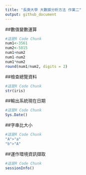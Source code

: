 ```yaml
---
title: "長庚大學 大數據分析方法 作業二"
output: github_document
---
```


##數值變數運算
```r
#這是R Code Chunk
num1<-3561
num2<-5815
num1+num2
num1-num2
num1*num2
round(num1/num2, digits = 2)
```

##檢查總覽資料
```r
#這是R Code Chunk
str(iris)
```

##輸出系統現在日期
```r
#這是R Code Chunk
Sys.Date()
```

##字串比大小
```r
#這是R Code Chunk
"A">"a"
"b">"A"
```

##運作環境資訊擷取
```r
#這是R Code Chunk
sessionInfo()
```



